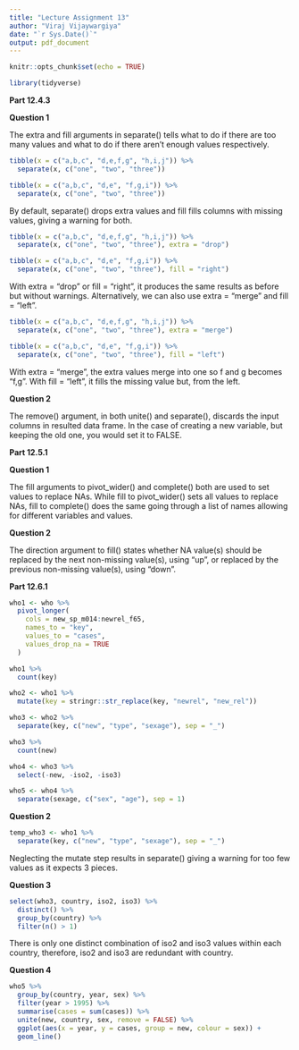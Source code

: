 ```yaml
---
title: "Lecture Assignment 13"
author: "Viraj Vijaywargiya"
date: "`r Sys.Date()`"
output: pdf_document
---
```


```r
knitr::opts_chunk$set(echo = TRUE)
```

```r
library(tidyverse)
```


\newpage
**Part 12.4.3**

**Question 1**

The extra and fill arguments in separate() tells what to do if there are too many values and what to do if there aren't enough values respectively.

```r
tibble(x = c("a,b,c", "d,e,f,g", "h,i,j")) %>% 
  separate(x, c("one", "two", "three"))

tibble(x = c("a,b,c", "d,e", "f,g,i")) %>% 
  separate(x, c("one", "two", "three"))
```
By default, separate() drops extra values and fill fills columns with missing values, giving a warning for both. 
```r
tibble(x = c("a,b,c", "d,e,f,g", "h,i,j")) %>% 
  separate(x, c("one", "two", "three"), extra = "drop")

tibble(x = c("a,b,c", "d,e", "f,g,i")) %>% 
  separate(x, c("one", "two", "three"), fill = "right")
```
With extra = "drop" or fill = "right", it produces the same results as before but without warnings. Alternatively, we can also use extra = "merge" and fill = "left". 
```r
tibble(x = c("a,b,c", "d,e,f,g", "h,i,j")) %>% 
  separate(x, c("one", "two", "three"), extra = "merge")

tibble(x = c("a,b,c", "d,e", "f,g,i")) %>% 
  separate(x, c("one", "two", "three"), fill = "left")
```
With extra = "merge", the extra values merge into one so f and g becomes "f,g". With fill = "left", it fills the missing value but, from the left. 

**Question 2**

The remove() argument, in both unite() and separate(), discards the input columns in resulted data frame. In the case of creating a new variable, but keeping the old one, you would set it to FALSE. 

**Part 12.5.1**

**Question 1**

The fill arguments to pivot_wider() and complete() both are used to set values to replace NAs. While fill to pivot_wider() sets all values to replace NAs, fill to complete() does the same going through a list of names allowing for different variables and values. 

**Question 2**

The direction argument to fill() states whether NA value(s) should be replaced by the next non-missing value(s), using "up", or replaced by the previous non-missing value(s), using "down". 

\newpage
**Part 12.6.1**
```r
who1 <- who %>% 
  pivot_longer(
    cols = new_sp_m014:newrel_f65, 
    names_to = "key", 
    values_to = "cases", 
    values_drop_na = TRUE
  )

who1 %>% 
  count(key)

who2 <- who1 %>% 
  mutate(key = stringr::str_replace(key, "newrel", "new_rel"))

who3 <- who2 %>% 
  separate(key, c("new", "type", "sexage"), sep = "_")

who3 %>% 
  count(new)

who4 <- who3 %>%
  select(-new, -iso2, -iso3)

who5 <- who4 %>%
  separate(sexage, c("sex", "age"), sep = 1)
```

\newpage
**Question 2**

```r
temp_who3 <- who1 %>%
  separate(key, c("new", "type", "sexage"), sep = "_")
```
Neglecting the mutate step results in separate() giving a warning for too few values as it expects 3 pieces. 

**Question 3**

```r
select(who3, country, iso2, iso3) %>%
  distinct() %>%
  group_by(country) %>%
  filter(n() > 1)
```
There is only one distinct combination of iso2 and iso3 values within each country, therefore, iso2 and iso3 are redundant with country. 

**Question 4**

```r
who5 %>%
  group_by(country, year, sex) %>%
  filter(year > 1995) %>%
  summarise(cases = sum(cases)) %>%
  unite(new, country, sex, remove = FALSE) %>%
  ggplot(aes(x = year, y = cases, group = new, colour = sex)) +
  geom_line()
```





